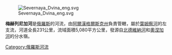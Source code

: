{{Coord|63|15|36|N|41|20|42|E|display=title|region:RU-ARK_type:river_source:dewiki}}

[[Image:Severnaya_Dvina_eng.svg|thumb]]

'''梅赫列尼加河'''是[[俄羅斯|俄羅斯]]的河流，由[[阿爾漢格爾斯克州|阿爾漢格爾斯克州]]負責管轄，屬於[[葉姆察河|葉姆察河]]的左支流，河道全長231公里，流域面積5,080平方公里，發源自[[北德維納河|北德維納河]]和[[奧涅加河|奧涅加河]]的分水嶺。

{{Russia-geo-stub}}
[[Category:俄羅斯河流|Category:俄羅斯河流]]